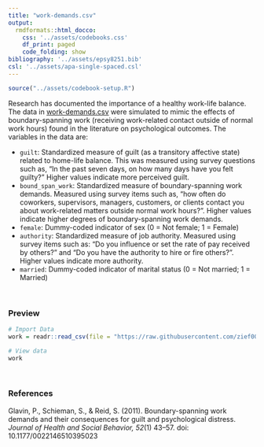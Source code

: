 ```yaml
---
title: "work-demands.csv"
output: 
  rmdformats::html_docco:
    css: '../assets/codebooks.css'
    df_print: paged
    code_folding: show
bibliography: '../assets/epsy8251.bib'
csl: '../assets/apa-single-spaced.csl'
---
```



```r
source("../assets/codebook-setup.R")
```


Research has documented the importance of a healthy work-life balance. The data in [work-demands.csv](https://raw.githubusercontent.com/zief0002/epsy-8251/main/data/work-demands.csv) were simulated to mimic the effects of boundary-spanning work (receiving work-related contact outside of normal work hours) found in the literature on psychological outcomes. The variables in the data are:

- `guilt`: Standardized measure of guilt (as a transitory affective state) related to home-life balance. This was measured using survey questions such as,  "In the past seven days, on how many  days  have  you  felt  guilty?" Higher values indicate more perceived guilt.
- `bound_span_work`: Standardized measure of boundary-spanning work demands. Measured using survey items such as, "how  often  do  coworkers,  supervisors, managers, customers, or clients contact you about work-related  matters  outside  normal  work  hours?". Higher values indicate higher degrees of boundary-spanning work demands.
- `female`: Dummy-coded indicator of sex (0 = Not female; 1 = Female)
- `authority`: Standardized measure of job authority. Measured using survey items such as: "Do you influence or set the rate of pay  received  by  others?" and "Do you have  the authority to hire or fire others?". Higher values indicate more authority.
- `married`: Dummy-coded indicator of marital status (0 = Not married; 1 = Married)



<br />


### Preview

```r
# Import Data
work = readr::read_csv(file = "https://raw.githubusercontent.com/zief0002/epsy-8251/main/data/work-demands.csv")

# View data
work
```

<br />


### References


Glavin, P., Schieman, S., &amp; Reid, S. (2011). Boundary-spanning work demands and their consequences for guilt and psychological distress. *Journal of Health and Social Behavior, 52*(1) 43&ndash;57. doi: 10.1177/0022146510395023

